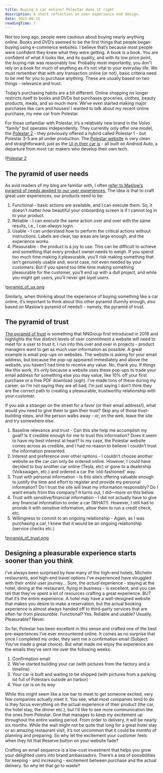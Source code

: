 ```yaml
---
title: Buying a car online? Polestar does it right
description: A short reflection on user experience and design.
date: 2022-08-31
readingTime: 7
---
```


Not too long ago, people were cautious about buying nearly anything online. Books and DVD’s seemed to be the first things that people began buying using e-commerce websites. I believe that’s because most people were confident they knew what they were getting. A book is a book. You are confident of what it looks like, and its quality, and with its low price point, the buying risk was reasonably low. Probably most importantly, you don’t rely on a book for much of anything as it’s not vital to your everyday life. We must remember that with any transaction online (or not), basic criteria need to be met for you to purchase anything. These are usually based on two things - relevance and trust.

Today’s purchasing habits are a bit different. Online shopping no longer restricts itself to books and DVDs but purchases groceries, clothes, beauty products, meals, and so much more. We’ve even started making major purchases like cars and houses! I wanted to talk about my recent online purchase, my new car from Polestar.

For those unfamiliar with Polestar, it’s a relatively new brand in the Volvo “family” but operates independently. They currently only offer one model, the <a href="https://www.polestar.com/se/polestar-2/">Polestar 2</a> - they previously offered a hybrid called Polestar 1 - but Polestar 3-5 are all under production. The <a href="https://www.polestar.com/">Polestar website</a> is very clean and straightforward, just as the <a href="https://hmi-app.polestar.com">UI in their car is</a> - all built on Android Auto, a departure from most car makers who develop their own tech.

!<a href="/images/articles/polestar.png">Polestar 2</a>

## The pyramid of user needs

As avid readers of my blog are familiar with, I often <a href="/great-ux/">refer to Maslow’s pyramid of needs applied to our user experiences.</a> The idea is that to craft great user experiences, our products need to be:

1. Functional - basic actions are available, and I can execute them. So, it doesn’t matter how beautiful your onboarding screen is if I cannot log in to your product.
2. Reliable - I can execute the same action over and over with the same results, i.e., I can _always_ login.
3. Usable - I can understand how to perform the critical actions without instructions. Labels are clear, tap areas are large enough, and the experience _works_.
4. Pleasurable - the product is a joy to use. This can be difficult to achieve and something that every product owner needs to weigh. If you spend too much time making it pleasurable, you’ll risk making something that isn’t genuinely usable and, worst case, not even needed by your customers. But if you spend too little time making something pleasurable for the customer, you’ll end up with a dull project, and while you might get users, you’ll never get _loyal users._

!<a href="/images/articles/pyramid_of_ux.png">pyramid_of_ux.png</a>

Similarly, when thinking about the experience of buying something like a car online, it’s important to think about this other pyramid (funnily enough, also based on Maslow’s pyramid of needs!) - namely, the pyramid of trust.

## The pyramid of trust

<a href="https://www.nngroup.com/articles/commitment-levels/">The pyramid of trust</a> is something that NNGroup first introduced in 2016 and highlights the five distinct levels of user commitment a website will need to meet for a user to trust it. I run into this over and over in projects - product managers want to get as much user information as possible. A great example is email pop-ups on websites. The website is asking for your email address, but because the pop-up appeared immediately and above the website, you haven’t had time to receive any value. No, thank you. If things like this work, it’s only because a website uses these pop-ups to trade your email address for something else you may value, like 10% off your first purchase or a free PDF download (sigh). I’ve made tons of these during my career, so I’m not saying they are all bad; I’m just saying I don’t think they are the correct path to creating a pleasurable, trustworthy relationship with your customer.

If you ask a stranger on the street for a favor (or their email address!), what would you need to give them to gain their trust? Skip any of those trust-building steps, and the person walks away - or, on the web, leave the site and try somewhere else.

1. Baseline relevance and trust - Can this site help me accomplish my goal? Is it credible enough for me to trust this information? Does it seem to have my best interest at heart? In my case, the Polestar website comes across as credible, and I had no reason to believe I couldn’t trust the information presented.
2. Interest and preference over other options - I couldn’t choose another website as the car can only be ordered online. However, I could have decided to buy another car online (Tesla, etc) or gone to a dealership (Volkswagen, etc.) and ordered a car the ‘old-fashioned’ way.
3. Trust with personal information - Is this site’s offering valuable enough to justify the time and effort to register and provide my personal information? Do I trust the site will treat my information responsibly? Do I want emails from this company? It turns out, I did—more on this below.
4. Trust with sensitive/financial information - I did not actually have to give any financial information to order a car (WHAT!). However, I still had to provide it with sensitive information, allow them to run a credit check, etc.
5. Willingness to commit to an ongoing relationship - Again, as I was purchasing a car, I knew that it would be an ongoing relationship (service checks etc.)

!<a href="/images/articles/pyramid_of_trust.png">pyramid_of_trust.png</a>

## Designing a pleasurable experience starts sooner than you think

I’ve always been surprised by how many of the high-end hotels, Michelin restaurants, and high-end travel options I’ve experienced have struggled with their _entire_ user journey... Sure, the _actual_ experience - staying at the hotel, dining at the restaurant, flying in business - is excellent, and you can tell that they’ve spent a lot of resources crafting a great experience. BUT that it’s the entire experience. A hotel may have a well-designed website that makes you desire to make a reservation, but the actual booking experience is almost always handed off to third-party services that are often far from _pleasurable_. Functional? Yes. Reliable and usable? Usually. Pleasurable? Never.

So far, Polestar has been excellent in this sense and crafted one of the best pre-experiences I’ve ever encountered online. It comes as no surprise that once I completed my order, they sent me a confirmation email (Subject: You’ve made a great choice). But what made me enjoy the experience are the emails they’ve sent me over the following weeks:

1. Confirmation email
2. We’ve started building your car (with pictures from the factory and a timeline)
3. Your car is built and waiting to be shipped (with pictures from a parking lot full of Polestars outside an harbor)
4. Your car is on its way

While this might seem like a low bar to meet to get someone excited, very few companies actually meet it. You see, what most companies tend to do is they focus everything on the actual experience of their product (the car, the hotel stay, the dinner etc.), but I’d like to see more communication like the ones from Polestar. One that manages to keep my excitement up throughout the entire waiting period. From order to delivery, it will be nearly six months. While the wait might not be quite that long for a great hotel stay or an amazing restaurant visit, it’s not uncommon that it could be _months_ of planning and preparing. So why let the excitement your customer feels when they hit that Reserve button on your website fade?

Crafting an email sequence is a low-cost investment that helps you grow your delighted users into brand ambassadors. There’s a sea of possibilities for keeping - and increasing - excitement between purchase and the actual delivery. So why let that go to waste?